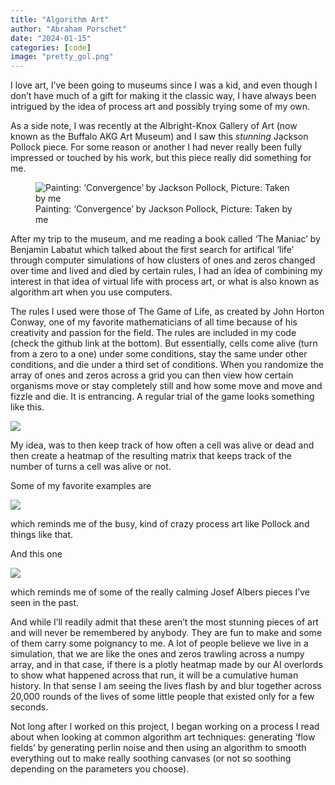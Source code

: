 ```yaml
---
title: "Algorithm Art"
author: "Abraham Porschet"
date: "2024-01-15"
categories: [code]
image: "pretty_gol.png"
---
```


I love art, I've been going to museums since I was a kid, and even though I don't have much of a gift for making it the classic way, I have always been intrigued by the idea of process art and possibly trying some of my own.

As a side note, I was recently at the Albright-Knox Gallery of Art (now known as the Buffalo AKG Art Museum) and I saw this *stunning* Jackson Pollock piece. For some reason or another I had never really been fully impressed or touched by his work, but this piece really did something for me.

![Painting: 'Convergence' by Jackson Pollock, Picture: Taken by me](IMG_8004.JPG)

After my trip to the museum, and me reading a book called 'The Maniac' by Benjamin Labatut which talked about the first search for artifical 'life' through computer simulations of how clusters of ones and zeros changed over time and lived and died by certain rules, I had an idea of combining my interest in that idea of virtual life with process art, or what is also known as algorithm art when you use computers.

The rules I used were those of The Game of Life, as created by John Horton Conway, one of my favorite mathematicians of all time because of his creativity and passion for the field. The rules are included in my code (check the github link at the bottom). But essentially, cells come alive (turn from a zero to a one) under some conditions, stay the same under other conditions, and die under a third set of conditions. When you randomize the array of ones and zeros across a grid you can then view how certain organisms move or stay completely still and how some move and move and fizzle and die. It is entrancing. A regular trial of the game looks something like this.

![](1*5BiX8kolye4QPyyexQrogA.gif)

My idea, was to then keep track of how often a cell was alive or dead and then create a heatmap of the resulting matrix that keeps track of the number of turns a cell was alive or not.

Some of my favorite examples are

![](pretty_gol.png)

which reminds me of the busy, kind of crazy process art like Pollock and things like that.

And this one

![](albersTypeBeat.png)

which reminds me of some of the really calming Josef Albers pieces I've seen in the past.

And while I'll readily admit that these aren't the most stunning pieces of art and will never be remembered by anybody. They are fun to make and some of them carry some poignancy to me. A lot of people believe we live in a simulation, that we are like the ones and zeros trawling across a numpy array, and in that case, if there is a plotly heatmap made by our AI overlords to show what happened across that run, it will be a cumulative human history. In that sense I am seeing the lives flash by and blur together across 20,000 rounds of the lives of some little people that existed only for a few seconds.

Not long after I worked on this project, I began working on a process I read about when looking at common algorithm art techniques:
generating 'flow fields' by generating perlin noise and then using an algorithm to smooth everything out to make really soothing
canvases (or not so soothing depending on the parameters you choose).
